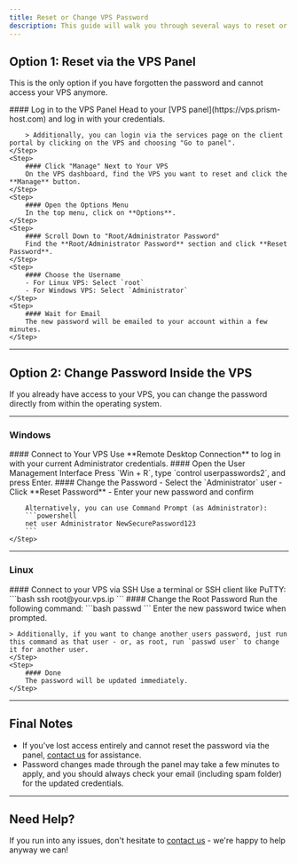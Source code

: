 ```yaml
---
title: Reset or Change VPS Password
description: This guide will walk you through several ways to reset or change the password for your VPS, whether you're using Windows or a Linux distro.
---
```



## Option 1: Reset via the VPS Panel

This is the only option if you have forgotten the password and cannot access your VPS anymore.

<Steps>
    <Step>
        #### Log in to the VPS Panel  
        Head to your [VPS panel](https://vps.prism-host.com) and log in with your credentials.

        > Additionally, you can login via the services page on the client portal by clicking on the VPS and choosing "Go to panel".
    </Step>
    <Step>
        #### Click "Manage" Next to Your VPS  
        On the VPS dashboard, find the VPS you want to reset and click the **Manage** button.
    </Step>
    <Step>
        #### Open the Options Menu  
        In the top menu, click on **Options**.
    </Step>
    <Step>
        #### Scroll Down to "Root/Administrator Password"  
        Find the **Root/Administrator Password** section and click **Reset Password**.
    </Step>
    <Step>
        #### Choose the Username  
        - For Linux VPS: Select `root`  
        - For Windows VPS: Select `Administrator`
    </Step>
    <Step>
        #### Wait for Email  
        The new password will be emailed to your account within a few minutes.
    </Step>
</Steps>

---

## Option 2: Change Password Inside the VPS

If you already have access to your VPS, you can change the password directly from within the operating system.

---

### Windows

<Steps>
    <Step>
        #### Connect to Your VPS  
        Use **Remote Desktop Connection** to log in with your current Administrator credentials.
    </Step>
    <Step>
        #### Open the User Management Interface  
        Press `Win + R`, type `control userpasswords2`, and press Enter.
    </Step>
    <Step>
        #### Change the Password  
        - Select the `Administrator` user  
        - Click **Reset Password**  
        - Enter your new password and confirm

        Alternatively, you can use Command Prompt (as Administrator):
        ```powershell
        net user Administrator NewSecurePassword123
        ```
    </Step>
</Steps>

---

### Linux

<Steps>
    <Step>
    #### Connect to your VPS via SSH  
    Use a terminal or SSH client like PuTTY:
    ```bash
    ssh root@your.vps.ip
    ```
    </Step>
    <Step>
    #### Change the Root Password  
    Run the following command:
    ```bash
    passwd
    ```
    Enter the new password twice when prompted.

    > Additionally, if you want to change another users password, just run this command as that user - or, as root, run `passwd user` to change it for another user.
    </Step>
    <Step>
        #### Done  
        The password will be updated immediately.
    </Step>
</Steps>

---

## Final Notes

- If you've lost access entirely and cannot reset the password via the panel, [contact us](https://prism-host.com/contact) for assistance.
- Password changes made through the panel may take a few minutes to apply, and you should always check your email (including spam folder) for the updated credentials.

---

## Need Help?

If you run into any issues, don't hesitate to [contact us](https://prism-host.com/contact) - we're happy to help anyway we can!
